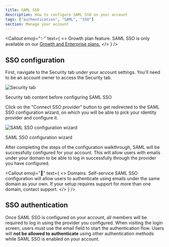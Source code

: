```yaml
---
title: SAML SSO
description: How to configure SAML SSO on your account
tags: ["authentication", "SAML", "SSO"]
section: Manage your account
---
```



<Callout
  emoji="✨"
  text={
    <>
      <span className="font-bold">Growth plan feature.</span> SAML SSO is only available on our <a href="https://knock.app/pricing">Growth and Enterprise plans.</a>
    </>
  }
/>

## SSO configuration

First, navigate to the Security tab under your account settings. You'll need to be an account owner to access the Security tab.

![Security tab](/images/manage-your-account/security-tab.png)

<figcaption>
  Security tab content before configuring SAML SSO
</figcaption>

Click on the "Connect SSO provider" button to get redirected to the SAML SSO
configuration wizard, on which you will be able to pick your identity provider
and configure it.

![SAML SSO configuration wizard](/images/manage-your-account/saml-sso-configuration-wizard.png)

<figcaption>
  SAML SSO configuration wizard
</figcaption>

After completing the steps of the configuration walkthrough, SAML will be successfully configured for your account.
This will allow users with emails under your domain to be able to log in successfully through the provider you
have configured.

<Callout
  emoji="🌠"
  text={
    <>
      <span className="font-bold">Domains.</span> Self-service SAML SSO
      configuration will allow users to authenticate using emails under the same
      domain as your own. If your setup requires support for more than one domain, contact
      support.
    </>
  }
/>

## SSO authentication

Once SAML SSO is configured on your account, all members will be required to log in using the provider you
configured. When visiting the login screen, users must use the email field to start the authentication flow.
Users will **not be allowed to authenticate** using other authentication methods while SAML SSO is enabled on your account.
